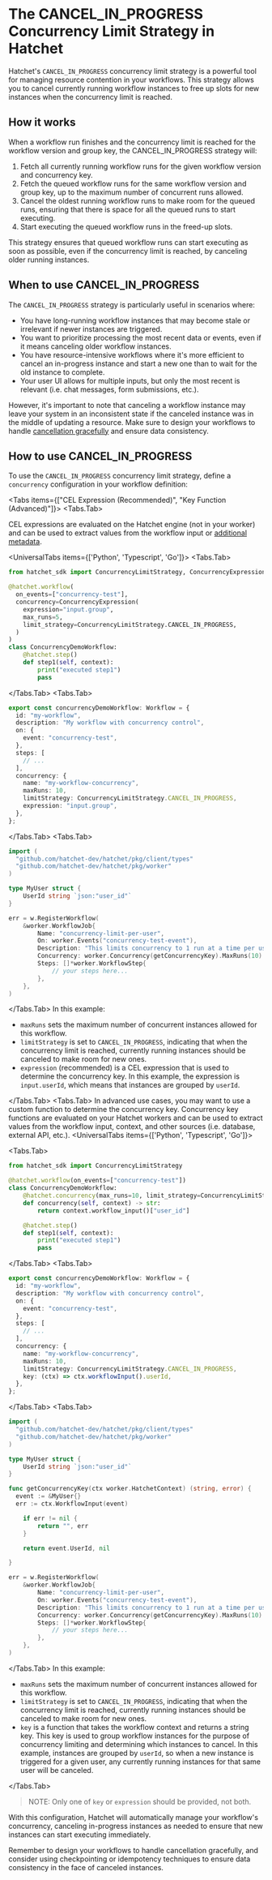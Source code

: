 
# The CANCEL_IN_PROGRESS Concurrency Limit Strategy in Hatchet

Hatchet's `CANCEL_IN_PROGRESS` concurrency limit strategy is a powerful tool for managing resource contention in your workflows. This strategy allows you to cancel currently running workflow instances to free up slots for new instances when the concurrency limit is reached.

## How it works

When a workflow run finishes and the concurrency limit is reached for the workflow version and group key, the CANCEL_IN_PROGRESS strategy will:

1. Fetch all currently running workflow runs for the given workflow version and concurrency key.
2. Fetch the queued workflow runs for the same workflow version and group key, up to the maximum number of concurrent runs allowed.
3. Cancel the oldest running workflow runs to make room for the queued runs, ensuring that there is space for all the queued runs to start executing.
4. Start executing the queued workflow runs in the freed-up slots.

This strategy ensures that queued workflow runs can start executing as soon as possible, even if the concurrency limit is reached, by canceling older running instances.

## When to use CANCEL_IN_PROGRESS

The `CANCEL_IN_PROGRESS` strategy is particularly useful in scenarios where:

- You have long-running workflow instances that may become stale or irrelevant if newer instances are triggered.
- You want to prioritize processing the most recent data or events, even if it means canceling older workflow instances.
- You have resource-intensive workflows where it's more efficient to cancel an in-progress instance and start a new one than to wait for the old instance to complete.
- Your user UI allows for multiple inputs, but only the most recent is relevant (i.e. chat messages, form submissions, etc.).

However, it's important to note that canceling a workflow instance may leave your system in an inconsistent state if the canceled instance was in the middle of updating a resource. Make sure to design your workflows to handle [cancellation gracefully](../cancellation) and ensure data consistency.

## How to use CANCEL_IN_PROGRESS

To use the `CANCEL_IN_PROGRESS` concurrency limit strategy, define a `concurrency` configuration in your workflow definition:

<Tabs items={["CEL Expression (Recommended)", "Key Function (Advanced)"]}>
  <Tabs.Tab>

CEL expressions are evaluated on the Hatchet engine (not in your worker) and can be used to extract values from the workflow input or [additional metadata](/features/additional-metadata).

<UniversalTabs items={['Python', 'Typescript', 'Go']}>
  <Tabs.Tab>

```python
from hatchet_sdk import ConcurrencyLimitStrategy, ConcurrencyExpression

@hatchet.workflow(
  on_events=["concurrency-test"],
  concurrency=ConcurrencyExpression(
    expression="input.group",
    max_runs=5,
    limit_strategy=ConcurrencyLimitStrategy.CANCEL_IN_PROGRESS,
  )
)
class ConcurrencyDemoWorkflow:
    @hatchet.step()
    def step1(self, context):
        print("executed step1")
        pass

```

  </Tabs.Tab>
  <Tabs.Tab>

```typescript
export const concurrencyDemoWorkflow: Workflow = {
  id: "my-workflow",
  description: "My workflow with concurrency control",
  on: {
    event: "concurrency-test",
  },
  steps: [
    // ...
  ],
  concurrency: {
    name: "my-workflow-concurrency",
    maxRuns: 10,
    limitStrategy: ConcurrencyLimitStrategy.CANCEL_IN_PROGRESS,
    expression: "input.group",
  },
};
```

  </Tabs.Tab>
  <Tabs.Tab>

```go
import (
  "github.com/hatchet-dev/hatchet/pkg/client/types"
  "github.com/hatchet-dev/hatchet/pkg/worker"
)

type MyUser struct {
    UserId string `json:"user_id"`
}

err = w.RegisterWorkflow(
    &worker.WorkflowJob{
        Name: "concurrency-limit-per-user",
        On: worker.Events("concurrency-test-event"),
        Description: "This limits concurrency to 1 run at a time per user.",
        Concurrency: worker.Concurrency(getConcurrencyKey).MaxRuns(10).LimitStrategy(types.CancelInProgress),
        Steps: []*worker.WorkflowStep{
            // your steps here...
        },
    },
)

```

  </Tabs.Tab>
</UniversalTabs>
In this example:

- `maxRuns` sets the maximum number of concurrent instances allowed for this workflow.
- `limitStrategy` is set to `CANCEL_IN_PROGRESS`, indicating that when the concurrency limit is reached, currently running instances should be canceled to make room for new ones.
- `expression` (recommended) is a CEL expression that is used to determine the concurrency key. In this example, the expression is `input.userId`, which means that instances are grouped by `userId`.

</Tabs.Tab>
  <Tabs.Tab>
In advanced use cases, you may want to use a custom function to determine the concurrency key. Concurrency key functions are evaluated on your Hatchet workers and can be used to extract values from the workflow input, context, and other sources (i.e. database, external API, etc.).
<UniversalTabs items={['Python', 'Typescript', 'Go']}>

  <Tabs.Tab>

```python
from hatchet_sdk import ConcurrencyLimitStrategy

@hatchet.workflow(on_events=["concurrency-test"])
class ConcurrencyDemoWorkflow:
    @hatchet.concurrency(max_runs=10, limit_strategy=ConcurrencyLimitStrategy.CANCEL_IN_PROGRESS)
    def concurrency(self, context) -> str:
        return context.workflow_input()["user_id"]

    @hatchet.step()
    def step1(self, context):
        print("executed step1")
        pass

```

  </Tabs.Tab>
  <Tabs.Tab>

```typescript
export const concurrencyDemoWorkflow: Workflow = {
  id: "my-workflow",
  description: "My workflow with concurrency control",
  on: {
    event: "concurrency-test",
  },
  steps: [
    // ...
  ],
  concurrency: {
    name: "my-workflow-concurrency",
    maxRuns: 10,
    limitStrategy: ConcurrencyLimitStrategy.CANCEL_IN_PROGRESS,
    key: (ctx) => ctx.workflowInput().userId,
  },
};
```

  </Tabs.Tab>
  <Tabs.Tab>

```go
import (
  "github.com/hatchet-dev/hatchet/pkg/client/types"
  "github.com/hatchet-dev/hatchet/pkg/worker"
)

type MyUser struct {
    UserId string `json:"user_id"`
}

func getConcurrencyKey(ctx worker.HatchetContext) (string, error) {
  event := &MyUser{}
  err := ctx.WorkflowInput(event)

    if err != nil {
        return "", err
    }

    return event.UserId, nil

}

err = w.RegisterWorkflow(
    &worker.WorkflowJob{
        Name: "concurrency-limit-per-user",
        On: worker.Events("concurrency-test-event"),
        Description: "This limits concurrency to 1 run at a time per user.",
        Concurrency: worker.Concurrency(getConcurrencyKey).MaxRuns(10).LimitStrategy(types.CancelInProgress),
        Steps: []*worker.WorkflowStep{
            // your steps here...
        },
    },
)

```

  </Tabs.Tab>
</UniversalTabs>
In this example:

- `maxRuns` sets the maximum number of concurrent instances allowed for this workflow.
- `limitStrategy` is set to `CANCEL_IN_PROGRESS`, indicating that when the concurrency limit is reached, currently running instances should be canceled to make room for new ones.
- `key` is a function that takes the workflow context and returns a string key. This key is used to group workflow instances for the purpose of concurrency limiting and determining which instances to cancel. In this example, instances are grouped by `userId`, so when a new instance is triggered for a given user, any currently running instances for that same user will be canceled.

</Tabs.Tab>
</Tabs>

> NOTE: Only one of `key` or `expression` should be provided, not both.

With this configuration, Hatchet will automatically manage your workflow's concurrency, canceling in-progress instances as needed to ensure that new instances can start executing immediately.

Remember to design your workflows to handle cancellation gracefully, and consider using checkpointing or idempotency techniques to ensure data consistency in the face of canceled instances.
